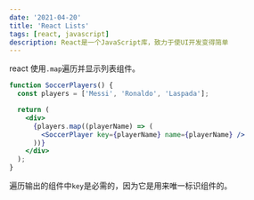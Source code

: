 ```yaml
---
date: '2021-04-20'
title: 'React Lists'
tags: [react, javascript]
description: React是一个JavaScript库，致力于使UI开发变得简单
---
```


react 使用`.map`遍历并显示列表组件。

```jsx
function SoccerPlayers() {
  const players = ['Messi', 'Ronaldo', 'Laspada'];

  return (
    <div>
      {players.map((playerName) => (
        <SoccerPlayer key={playerName} name={playerName} />
      ))}
    </div>
  );
}
```

遍历输出的组件中`key`是必需的，因为它是用来唯一标识组件的。
